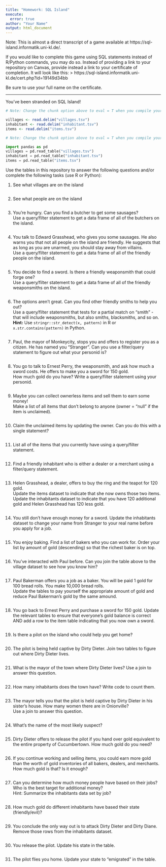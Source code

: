 ```yaml
---
title: "Homework: SQL Island"
execute:
  error: true
author: "Your Name"
output: html_document
---
```


Note: This is almost a direct transcript of a game available at https://sql-island.informatik.uni-kl.de/.

If you would like to complete this game using SQL statements instead of R/Python commands, you may do so. Instead of providing a link to your repository on Canvas, provide instead a link to your certificate of completion. It will look like this: 
> https://sql-island.informatik.uni-kl.de/cert.php?id=19149d34bb

Be sure to use your full name on the certificate.

---

You've been stranded on SQL Island!

```r
# Note: Change the chunk option above to eval = T when you compile your file

villages <- read.delim("villages.tsv")
inhabitant <- read.delim("inhabitant.tsv")
items <- read.delim("items.tsv")
```


```python
# Note: Change the chunk option above to eval = T when you compile your file

import pandas as pd
villages = pd.read_table("villages.tsv")
inhabitant = pd.read_table("inhabitant.tsv")
items = pd.read_table("items.tsv")
```

Use the tables in this repository to answer the following questions and/or complete the following tasks (use R or Python):

1. See what villages are on the island

```r

```


2. See what people are on the island

```r

```


3. You're hungry. Can you find a butcher to get some sausages?     
Use a query/filter statement to get a data frame of all of the butchers on the island. 

```r

```


4. You talk to Edward Grasshead, who gives you some sausages. He also warns you that not all people on the island are friendly. He suggests that as long as you are unarmed, you should stay away from villains.    
Use a query/filter statement to get a data frame of all of the friendly people on the island.

```r

```


5. You decide to find a sword. Is there a friendly weaponsmith that could forge one?    
Use a query/filter statement to get a data frame of all of the friendly weaponsmiths on the island.

```r

```

6. The options aren't great. Can you find other friendly smiths to help you out?    
Use a query/filter statement that tests for a partial match on "smith" - that will include weaponsmiths, but also smiths, blacksmiths, and so on.    
**Hint:** Use `stringr::str_detect(x, pattern)` in R or `x.str.contains(pattern)` in Python. 
```r

```


7. Paul, the mayor of Monkeycity, stops you and offers to register you as a citizen. He has named you "Stranger". Can you use a filter/query statement to figure out what your personid is?

```r

```

8. You go to talk to Ernest Perry, the weaponsmith, and ask how much a sword costs. He offers to make you a sword for 150 gold.    
How much gold do you have? Write a query/filter statement using your personid. 

```r

```

9. Maybe you can collect ownerless items and sell them to earn some money!    
Make a list of all items that don't belong to anyone (owner = "null" if the item is unclaimed). 

```r

```

10. Claim the unclaimed items by updating the owner. Can you do this with a single statement?

```r

```

11. List all of the items that you currently have using a query/filter statement.

```r

```

12. Find a friendly inhabitant who is either a dealer or a merchant using a filter/query statement.

```r

```

13. Helen Grasshead, a dealer, offers to buy the ring and the teapot for 120 gold.    
Update the items dataset to indicate that she now owns those two items. 
Update the inhabitants dataset to indicate that you have 120 additional gold and Helen Grasshead has 120 less gold.

```r

```

14. You still don't have enough money for a sword. Update the inhabitants dataset to change your name from Stranger to your real name before you apply for a job. 

```r

```

15. You enjoy baking. Find a list of bakers who you can work for. Order your list by amount of gold (descending) so that the richest baker is on top.

```r

```

16. You've interacted with Paul before. Can you join the table above to the village dataset to see how you know him?

```r

```

17. Paul Bakerman offers you a job as a baker. You will be paid 1 gold for 100 bread rolls. You make 10,000 bread rolls.    
Update the tables to pay yourself the appropriate amount of gold and reduce Paul Bakerman's gold by the same amound. 

```r

```

18. You go back to Ernest Perry and purchase a sword for 150 gold. Update the relevant tables to ensure that everyone's gold balance is correct AND add a row to the item table indicating that you now own a sword.

```r

```

19. Is there a pilot on the island who could help you get home? 

```r

```

20. The pilot is being held captive by Dirty Dieter. Join two tables to figure out where Dirty Dieter lives. 

```r

```

21. What is the mayor of the town where Dirty Dieter lives? Use a join to answer this question.

```r

```

22. How many inhabitants does the town have? Write code to count them.

```r

```

23. The mayor tells you that the pilot is held captive by Dirty Dieter in his sister's house. How many women there are in Onionville?    
Use a join to answer this question. 

```r

```

24. What's the name of the most likely suspect?

```r

```

25. Dirty Dieter offers to release the pilot if you hand over gold equivalent to the entire property of Cucumbertown. How much gold do you need?

```r

```

26. If you continue working and selling items, you could earn more gold than the worth of gold inventories of all bakers, dealers, and merchants. How much gold is that? Is it enough?

```r

```

27. Can you determine how much money people have based on their jobs? Who is the best target for additional money?    
Hint: Summarize the inhabitants data set by job?

```r

```

28. How much gold do different inhabitants have based their state (friendly/evil)?

```r

```

29. You conclude the only way out is to attack Dirty Dieter and Dirty Diane. Remove those rows from the inhabitants dataset.

```r

```

30. You release the pilot. Update his state in the table.

```r

```


31. The pilot flies you home. Update your state to "emigrated" in the table. 

```r

```

